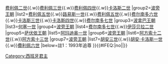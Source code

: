 {{navbox
|name=西班牙君主
|title=[[File:Flag of Spain.svg|24px|西班牙王國國旗]] [[西班牙君主列表|西班牙君主]] [[File:Escudo_de_España_(mazonado).svg|20px|西班牙王國國徽]]
|listclass=hlist
|state={{{state<includeonly>|collapsed</includeonly>}}}
|image=[[File:Coat of Arms of Spanish Monarch.svg|140px]]
|group1=[[西班牙哈布斯堡王朝|哈布斯堡王朝]]{{Sup|1516-1700}}
|list1=[[查理五世 (神圣罗马帝国)|卡洛斯一世]]{{Sup|1516-1556}}{{.w}}[[腓力二世 (西班牙)|费利佩二世]]{{Sup|1556-1598}}{{.w}}[[腓力三世 (西班牙)|费利佩三世]]{{Sup|1598-1621}}{{.w}}[[腓力四世 (西班牙)|费利佩四世]]{{Sup|1621-1665}}{{.w}}[[卡洛斯二世 (西班牙)|卡洛斯二世]]{{Sup|1665-1700年}}
|group2=[[西班牙波旁王朝|波旁王朝]]{{Sup|1700-1808}}
|list2=[[费利佩五世]]{{Sup|1700-1724}}{{.w}}[[路易斯一世 (西班牙)|路易斯一世]]{{Sup|1724.1.14-8.31}}{{.w}}[[费利佩五世]]{{Sup|1724-1746}}{{.w}}[[费尔南多六世]]{{Sup|1746-1759}}{{.w}}[[卡洛斯三世 (西班牙)|卡洛斯三世]]{{Sup|1759-1788}}{{.w}}[[卡洛斯四世]]{{Sup|1788-1808}}{{.w}}[[费尔南多七世]]{{Sup|1808.3.19-5.6}}
|group3=[[波拿巴王朝]]{{Sup|1808-1813}}
|list3=[[约瑟夫·波拿巴|何塞一世]]{{Sup|1808-1813}}
|group4=[[西班牙波旁王朝|波旁王朝]]{{Sup|1813-1868}}
|list4=[[费尔南多七世]]{{Sup|1813-1833}}{{.w}}[[伊莎贝拉二世 (西班牙)|伊莎贝拉二世]]{{Sup|1833-1868}}
|group5=[[萨伏依王朝]]{{Sup|1870-1873}}
|list5=[[阿玛迪奥一世 (西班牙)|阿玛迪奥一世]]{{Sup|1870-1873}}
|group6=[[西班牙波旁王朝|波旁王朝]]{{Sup|1874-1931}}
|list6=[[阿方索十二世]]{{Sup|1874-1885}}{{.w}}[[阿方索十三世]]{{Sup|1886-1931}}
|group7=[[西班牙波旁王朝|波旁王朝]]{{Sup|1975-至今}}
|list7=[[胡安·德·波旁|胡安三世]]{{Sup|1}}{{.w}}[[胡安·卡洛斯一世]]{{Sup|1975-2014}}{{.w}}[[費利佩六世]]{{Sup|2014-}}
|below=註1：1993年追尊
}}<includeonly>{{#IFEQ:{{{cat}}}|no||[[Category:西班牙君主]]}}</includeonly><noinclude>{{Documentation}}</noinclude>
